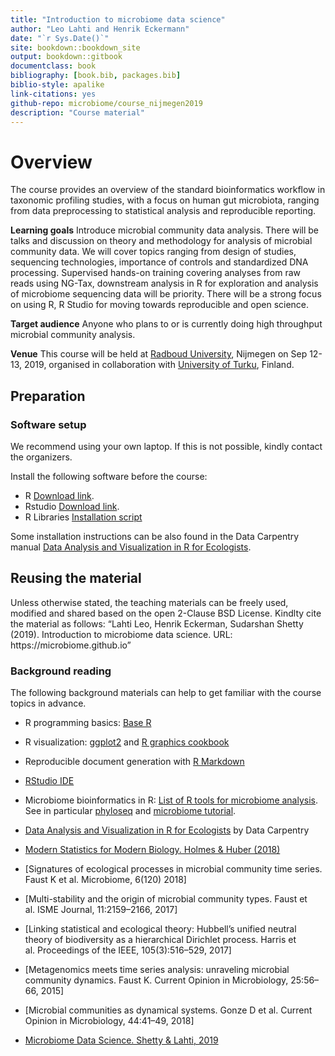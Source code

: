 ```yaml
--- 
title: "Introduction to microbiome data science"
author: "Leo Lahti and Henrik Eckermann"
date: "`r Sys.Date()`"
site: bookdown::bookdown_site
output: bookdown::gitbook
documentclass: book
bibliography: [book.bib, packages.bib]
biblio-style: apalike
link-citations: yes
github-repo: microbiome/course_nijmegen2019
description: "Course material"
---
```



# Overview

The course provides an overview of the standard bioinformatics workflow in taxonomic profiling studies, with a focus on human gut microbiota, ranging from data preprocessing to statistical analysis and reproducible reporting.

**Learning goals** Introduce microbial community data analysis. There will be talks and discussion on theory and methodology for analysis of microbial community data. We will cover topics ranging from design of studies, sequencing technologies, importance of controls and standardized DNA processing. Supervised hands-on training covering analyses from raw reads using NG-Tax, downstream analysis in R for exploration and analysis of microbiome sequencing data will be priority. There will be a strong focus on using R, R Studio for moving towards reproducible and open science.   

**Target audience** Anyone who plans to or is currently doing high throughput microbial community analysis.  

**Venue** This course will be held at [Radboud University](), Nijmegen on Sep 12-13, 2019, organised in collaboration with [University of Turku](https://www.utu.fi/en/university/faculty-of-science-and-engineering/department-of-future-technologies), Finland. 


## Preparation


### Software setup

We recommend using your own laptop. If this is not possible, kindly contact the organizers.

Install the following software before the course:

* R [Download link](https://cran.r-project.org).    
* Rstudio [Download link](https://www.rstudio.com/products/rstudio/download/).  
* R Libraries [Installation script](code/install_dependencies.R)

Some installation instructions can be also found in the Data Carpentry manual [Data Analysis and Visualization in R for Ecologists](https://datacarpentry.org/R-ecology-lesson/).


## Reusing the material

Unless otherwise stated, the teaching materials can be freely used, modified and shared based on the open 2-Clause BSD License. Kindlty cite the material as follows: "Lahti Leo, Henrik Eckerman, Sudarshan Shetty (2019). Introduction to microbiome data science. URL: https://microbiome.github.io"


### Background reading

The following background materials can help to get familiar with the course topics in advance.

 * R programming basics: [Base R](https://www.rstudio.com/wp-content/uploads/2016/10/r-cheat-sheet-3.pdf)
 * R visualization: [ggplot2](https://www.rstudio.com/wp-content/uploads/2016/11/ggplot2-cheatsheet-2.1.pdf) and [R graphics cookbook](http://www.cookbook-r.com/Graphs/)
 * Reproducible document generation with [R Markdown](https://www.rstudio.com/wp-content/uploads/2016/03/rmarkdown-cheatsheet-2.0.pdf)  
 * [RStudio IDE](https://www.rstudio.com/wp-content/uploads/2016/01/rstudio-IDE-cheatsheet.pdf)  
 * Microbiome bioinformatics in R: [List of R tools for microbiome analysis](https://microsud.github.io/Tools-Microbiome-Analysis/). See in particular [phyloseq](http://journals.plos.org/plosone/article?id=10.1371/journal.pone.0061217) and [microbiome tutorial](http://microbiome.github.io/tutorials/).
 * [Data Analysis and Visualization in R for Ecologists](https://datacarpentry.org/R-ecology-lesson/) by Data Carpentry

- [Modern Statistics for Modern Biology. Holmes & Huber (2018)](http://web.stanford.edu/class/bios221/book/)

- [Signatures of ecological processes in microbial community time series. Faust K et al. Microbiome, 6(120) 2018]

- [Multi-stability and the origin of microbial community types. Faust et al. ISME Journal, 11:2159–2166, 2017]

- [Linking statistical and ecological theory: Hubbell’s unified neutral theory of biodiversity as a hierarchical Dirichlet process. Harris et al. Proceedings of the IEEE, 105(3):516–529, 2017]

- [Metagenomics meets time series analysis: unraveling microbial community dynamics. Faust K. Current Opinion in Microbiology, 25:56–66, 2015]

- [Microbial communities as dynamical systems. Gonze D et al. Current Opinion in Microbiology, 44:41–49, 2018]

- [Microbiome Data Science. Shetty & Lahti, 2019](https://openresearchlabs.github.io/publications/papers/2018-Shetty-Lahti-MDS.pdf)









